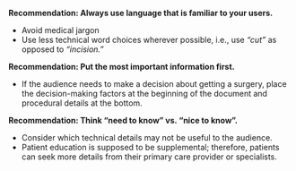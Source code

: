 **Recommendation: Always use language that is familiar to your users.**

* Avoid medical jargon
* Use less technical word choices wherever possible, i.e., use *"cut"* as opposed to *"incision."*

**Recommendation: Put the most important information first.**

* If the audience needs to make a decision about getting a surgery, place the decision-making factors at the beginning of the document and procedural details at the bottom.

**Recommendation: Think “need to know” vs. “nice to know”.**

* Consider which technical details may not be useful to the audience.
* Patient education is supposed to be supplemental; therefore, patients can seek more details from their primary care provider or specialists.